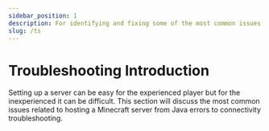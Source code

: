 ```yaml
---
sidebar_position: 1
description: For identifying and fixing some of the most common issues within Minecraft.
slug: /ts
---
```


# Troubleshooting Introduction

Setting up a server can be easy for the experienced player but for the inexperienced it can be difficult. This section will discuss the most common issues related to hosting a Minecraft server from Java errors to connectivity troubleshooting.







